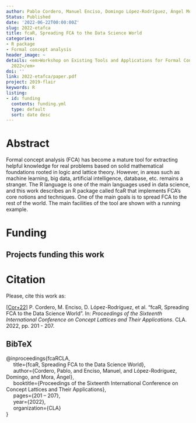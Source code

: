 ```yaml
---
author: Pablo Cordero, Manuel Enciso, Domingo López-Rodríguez, Ángel Mora
Status: Published
date: '2022-06-22T00:00:00Z'
slug: 2022-etafca
title: fcaR, Spreading FCA to the Data Science World
categories:
- R package
- Formal concept analysis
header_image: ~
details: <em>Workshop on Existing Tools and Applications for Formal Context Analysis
  2022</em>
doi: ''
link: 2022-etafca/paper.pdf
project: 2019-flair
keywords: R
listing:
- id: funding
  contents: funding.yml
  type: default
  sort: date desc
---
```



# Abstract


Formal concept analysis (FCA) has become a mature tool for extracting helpful knowledge for real problems based on solid mathematical foundations rooted in logic and lattice theory. However, in areas such as machine learning, big data, artificial intelligence, database, etc. remains a stranger. The R language is one of the main languages used in data science, and this work describes an R package called fcaR that implements FCA’s core notions and techniques. One of the main goals is to spread FCA to the rest of the world. The main facilities of the tool are shown with a running example.




# Funding
::: {.callout-note appearance='minimal' collapse=false}
## Projects funding this work

:::{#funding}
:::
:::




# Citation
Please, cite this work as:


<a name=bib-fcaRCLA></a>[[Cor+22]](#cite-fcaRCLA) P. Cordero, M. Enciso, D. López-Rodríguez, et al. “fcaR, Spreading FCA to the Data Science World”. In: _Proceedings of the Sixteenth International Conference on Concept Lattices and Their Applications_. CLA. 2022, pp. 201 - 207.

::: {.callout-note appearance="minimal" collapse=true}

## BibTeX

@inproceedings{fcaRCLA,<br>&nbsp;&nbsp;&nbsp;&nbsp;  title={fcaR, Spreading FCA to the Data Science World},<br>&nbsp;&nbsp;&nbsp;&nbsp;  author={Cordero, Pablo, and Enciso, Manuel, and López-Rodríguez, Domingo, and Mora, Ángel},<br>&nbsp;&nbsp;&nbsp;&nbsp;  booktitle={Proceedings of the Sixteenth International Conference on Concept Lattices and Their Applications},<br>&nbsp;&nbsp;&nbsp;&nbsp;  pages={201 -- 207},<br>&nbsp;&nbsp;&nbsp;&nbsp;  year={2022},<br>&nbsp;&nbsp;&nbsp;&nbsp;  organization={CLA}<br>}

:::


